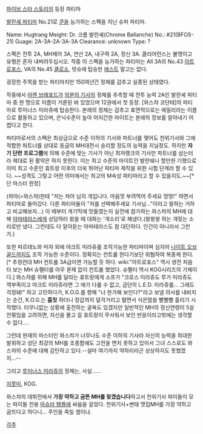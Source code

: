 [[파이브 스타 스토리]]의 등장 파티마

[[발란셰 파티마]] No.21로 [[쿤]]을 능가하는 스펙을 지닌 슈퍼 파티마.

Name: Hugtrang
Meight: Dr. 크롬 발란셰(Chrome Ballanche)
No.: #21(BFOS-21)
Guage: 2A-3A-2A-3A-3A
Clearance: unknown
Type: ?

스펙은 전투 2A, MH제어 3A, 연산 2A, 내구력 2A, 정신 3A.
클리어런스는 불명이고 유형은 혼자 내버려두십시오.
작중 이 스펙을 능가하는 파티마는 All 3A의 No.43 [[아트로포스]], VA의 No.45 [[클로소]], 밧슈에 탑승한 [[에스트]] 말고는 없다. 

굉장한 주목을 받는 파티마지만 150여년간 정체를 감추고 실종된 상태였다. 

작중에서 [[아렌 브래포드]]가 [[아트로포스|의문의 기사]]의 정체를 추측할 때 전투 능력 2A인 발란셰 파티마 중 한 명으로 이름이 거론된 바 있었으며 12권에서 첫 등장. [와스챠 코단테]의 파티마로 루미너스 미라쥬에 탑승한다. 본래의 정체는 감추고 표면적으로는 에밀리라는 이름으로 활동하고 있으며, 은닉수준이 높아 어지간한 마이트는 본래의 정보를 알아내기 어렵다고 한다.

파티마로서의 스펙은 최상급으로 수준 이하의 기사와 파트너를 맺어도 천위기사와 그에 적합한 파트너를 상대로 동급의 MH대전시 승리할 정도의 능력을 지닐정도. 하지만 '''자기 단련 프로그램'''에 의해 수준에 맞는 기사가 아닌 최저랭크의 기사만 파트너를 삼는터라 제대로 된 활약은 하지 못한다. 이는 최고 수준의 마이트인 발란쉐나 할만한 기행으로 이미 최고 수준인 휴트랑 이후의 더욱 뛰어난 파티마 제작을 위한 시험 단계라 할 수 있다. ~~성격도 그렇고 어떤 의미에서는 최고의 M속성 파티마라고 할 수 있을지도.~~[* 단 마스터 한정]

(챠아(=와스챠)한테 "저는 챠아 님의 개입니다. 마음껏 부려먹어 주세요 멍멍!" 하면서 파티마로 들어갔다. 다른 파티마들이 "저를 선택해주세요 기사님..."이라고 말하는 거하고 비교해보자...)
이 때부터 개기믹에 맛들였는지 실전에 참가하는 와스챠의 MH에 대해 [[아마테라스]]에게 상담하러 왔을 때 대화는 '개소리'로 해냈다.(왕왕왕 하는 개짖는 소리로만 냈다. 그런데도 다 알아듣는 아마테라스도 참 대단하다. 인간이 아니라서 그런가.)

또한 파르테노와 마쟈 외에 야크트 미라쥬를 조작가능한 파티마이며 심지어 [[나이트 오브 골드]]까지도 조작 가능한 수준이다. 정확히는 컨트롤 한다기보단 위협하여 복종케 한다.[* 추정컨대 MH 컨트롤 3A급이면 가능할 듯 하다. wiki:"아트로포스" 역시 생전 처음 타 보는 MH 슈펠터를 아무 문제 없이 컨트롤 했었다. 슈펠터 역시 KOG시리즈의 기체이다.] 와스챠를 위해 MH를 달라는 휴트랑에게 소프가 "크로스 미라쥬도 루가 미라쥬도 역부족이고 야크트 미라쥬라면 그 애가 다룰 수 없고, 금단의 L.E.D. 미라쥬를... 그래도 걱정돼!" 하고 고민하다가, K.O.G.를 향해 "너 한가해 보인다?"라고 보낼 의사를 내비치는 순간, K.O.G.는 '''흠칫''' 하더니 장갑까지 덜걱거리고 떨면서 식은땀을 뻘뻘뻘 흘리기 시작했다. 터무니없는 상황에 출전하는 굴욕도 있겠지만 일반적인 MH의 정신연령이 5살 안팎임을 고려하면, 자신을 몰고 갈 휴트랑이 무서워서 보인 반응이라고밖에는 생각할 수 없다....

그런데 현재의 마스터인 와스챠가 너무나도 수준 이하의 기사라 자신의 능력을 최대한 발휘하고 성단 최강의 MH를 조종함에도 고전을 면치 못하고 있어서 그녀 스스로도 와스챠의 수준에 대해 감탄하고 있다.--설마 여기까지 약하리라곤 상상하지도 못했겠지...-- 

그리고 [[루미너스 미라쥬]]의 정체는, 사실......

[[지못미]], KOG.

와스챠의 데뷔전에서 '''가장 약하고 굼뜬 MH를 찾겠습니다'''하고서 천위기사 파이들이 모는 파이들 전용 [[아슈라 템플]]에 싸움을 걸었다. 천위기사+변태 맷집MH를 가장 약하고 굼뜨다고 하다니... 주인을 죽일 셈이냐.

[[각주]]
